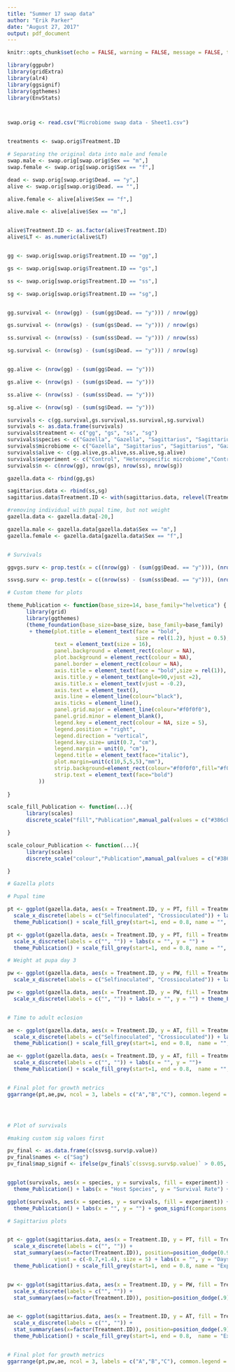 ```yaml
---
title: "Summer 17 swap data"
author: "Erik Parker"
date: "August 27, 2017"
output: pdf_document
---
```


```r
knitr::opts_chunk$set(echo = FALSE, warning = FALSE, message = FALSE, tidy = TRUE)
```


```r

library(ggpubr)
library(gridExtra)
library(alr4)
library(ggsignif)
library(ggthemes)
library(EnvStats)



swap.orig <- read.csv("Microbiome swap data - Sheet1.csv")


treatments <- swap.orig$Treatment.ID

# Separating the original data into male and female
swap.male <- swap.orig[swap.orig$Sex == "m",]
swap.female <- swap.orig[swap.orig$Sex == "f",]

dead <- swap.orig[swap.orig$Dead. == "y",]
alive <- swap.orig[swap.orig$Dead. == "",]

alive.female <- alive[alive$Sex == "f",]

alive.male <- alive[alive$Sex == "m",]


alive$Treatment.ID <- as.factor(alive$Treatment.ID)
alive$LT <- as.numeric(alive$LT)


gg <- swap.orig[swap.orig$Treatment.ID == "gg",]

gs <- swap.orig[swap.orig$Treatment.ID == "gs",]

ss <- swap.orig[swap.orig$Treatment.ID == "ss",]

sg <- swap.orig[swap.orig$Treatment.ID == "sg",]


gg.survival <- (nrow(gg) - (sum(gg$Dead. == "y"))) / nrow(gg)

gs.survival <- (nrow(gs) - (sum(gs$Dead. == "y"))) / nrow(gs)

ss.survival <- (nrow(ss) - (sum(ss$Dead. == "y"))) / nrow(ss)

sg.survival <- (nrow(sg) - (sum(sg$Dead. == "y"))) / nrow(sg)


gg.alive <- (nrow(gg) - (sum(gg$Dead. == "y")))

gs.alive <- (nrow(gs) - (sum(gs$Dead. == "y")))

ss.alive <- (nrow(ss) - (sum(ss$Dead. == "y")))

sg.alive <- (nrow(sg) - (sum(sg$Dead. == "y")))

survivals <- c(gg.survival,gs.survival,ss.survival,sg.survival)
survivals <- as.data.frame(survivals)
survivals$treatment <- c("gg", "gs", "ss", "sg")
survivals$species <- c("Gazella", "Gazella", "Sagittarius", "Sagittarius")
survivals$microbiome <- c("Gazella", "Sagittarius", "Sagittarius", "Gazella")
survivals$alive <- c(gg.alive,gs.alive,ss.alive,sg.alive)
survivals$experiment <- c("Control", "Heterospecific microbiome","Control", "Heterospecific microbiome")
survivals$n <- c(nrow(gg), nrow(gs), nrow(ss), nrow(sg))


```



```r

gazella.data <- rbind(gg,gs)

sagittarius.data <- rbind(ss,sg)
sagittarius.data$Treatment.ID <- with(sagittarius.data, relevel(Treatment.ID, "ss"))

#removing individual with pupal time, but not weight
gazella.data <- gazella.data[-20,]

gazella.male <- gazella.data[gazella.data$Sex == "m",]
gazella.female <- gazella.data[gazella.data$Sex == "f",]


# Survivals

ggvgs.surv <- prop.test(x = c((nrow(gg) - (sum(gg$Dead. == "y"))), (nrow(gs) - (sum(gs$Dead. == "y")))), n = c(nrow(gg), nrow(gs)))

ssvsg.surv <- prop.test(x = c((nrow(ss) - (sum(ss$Dead. == "y"))), (nrow(sg) - (sum(sg$Dead. == "y")))), n = c(nrow(ss), nrow(sg)))

```

```r

# Custom theme for plots

theme_Publication <- function(base_size=14, base_family="helvetica") {
      library(grid)
      library(ggthemes)
      (theme_foundation(base_size=base_size, base_family=base_family)
       + theme(plot.title = element_text(face = "bold",
                                         size = rel(1.2), hjust = 0.5),
               text = element_text(size = 16),
               panel.background = element_rect(colour = NA),
               plot.background = element_rect(colour = NA),
               panel.border = element_rect(colour = NA),
               axis.title = element_text(face = "bold",size = rel(1)),
               axis.title.y = element_text(angle=90,vjust =2),
               axis.title.x = element_text(vjust = -0.2),
               axis.text = element_text(), 
               axis.line = element_line(colour="black"),
               axis.ticks = element_line(),
               panel.grid.major = element_line(colour="#f0f0f0"),
               panel.grid.minor = element_blank(),
               legend.key = element_rect(colour = NA, size = 5),
               legend.position = "right",
               legend.direction = "vertical",
               legend.key.size= unit(0.7, "cm"),
               legend.margin = unit(0, "cm"),
               legend.title = element_text(face="italic"),
               plot.margin=unit(c(10,5,5,5),"mm"),
               strip.background=element_rect(colour="#f0f0f0",fill="#f0f0f0"),
               strip.text = element_text(face="bold")
          ))
      
}

scale_fill_Publication <- function(...){
      library(scales)
      discrete_scale("fill","Publication",manual_pal(values = c("#386cb0","#fdb462","#7fc97f","#ef3b2c","#662506","#a6cee3","#fb9a99","#984ea3","#ffff33")), ...)

}

scale_colour_Publication <- function(...){
      library(scales)
      discrete_scale("colour","Publication",manual_pal(values = c("#386cb0","#fdb462","#7fc97f","#ef3b2c","#662506","#a6cee3","#fb9a99","#984ea3","#ffff33")), ...)

}

```

```r

# Gazella plots

# Pupal time

pt <- ggplot(gazella.data, aes(x = Treatment.ID, y = PT, fill = Treatment.ID)) + geom_boxplot() + geom_signif(comparisons = list(c("gg","gs")), test = "wilcox.test", map_signif_level = FALSE, textsize = 7, vjust = +0.1)+
  scale_x_discrete(labels = c("Selfinoculated", "Crossioculated")) + labs(x = "", y = "Days unitl pupation") + 
  theme_Publication() + scale_fill_grey(start=1, end = 0.8, name = "", breaks=c("gg","gs"), labels=c("Selfinoculated", "Crossinoculated")) + stat_n_text(size = 5)

pt <- ggplot(gazella.data, aes(x = Treatment.ID, y = PT, fill = Treatment.ID)) + geom_boxplot() + geom_signif(comparisons = list(c("gg","gs")), test = "wilcox.test", map_signif_level = FALSE, textsize = 7, vjust = +0.1)+
  scale_x_discrete(labels = c("", "")) + labs(x = "", y = "") + 
  theme_Publication() + scale_fill_grey(start=1, end = 0.8, name = "", breaks=c("gg","gs"), labels=c("Selfinoculated", "Crossinoculated")) + stat_n_text(size = 5)

# Weight at pupa day 3

pw <- ggplot(gazella.data, aes(x = Treatment.ID, y = PW, fill = Treatment.ID)) + geom_boxplot() + geom_signif(comparisons = list(c("gg","gs")), test = "wilcox.test", map_signif_level = FALSE, textsize = 7, vjust = +0.1) +
  scale_x_discrete(labels = c("Selfinoculated", "Crossioculated")) + labs(x = "", y = "Weight (g) at pupa day 3") + theme_Publication() + scale_fill_grey(start=1, end = 0.8, name = "", breaks=c("gg","gs"), labels=c("Selfinoculated", "Crossinoculated")) + stat_n_text(size = 5)

pw <- ggplot(gazella.data, aes(x = Treatment.ID, y = PW, fill = Treatment.ID)) + geom_boxplot() + geom_signif(comparisons = list(c("gg","gs")), test = "wilcox.test", map_signif_level = FALSE, textsize = 7, vjust = +0.1) +
  scale_x_discrete(labels = c("", "")) + labs(x = "", y = "") + theme_Publication() + scale_fill_grey(start=1, end = 0.8, name = "", breaks=c("gg","gs"), labels=c("Selfinoculated", "Crossinoculated")) + stat_n_text(size = 5)


# Time to adult eclosion

ae <- ggplot(gazella.data, aes(x = Treatment.ID, y = AT, fill = Treatment.ID)) + geom_boxplot() + geom_signif(comparisons = list(c("gg","gs")), test = "wilcox.test", map_signif_level = FALSE, , textsize = 7, vjust = +0.1) +
  scale_x_discrete(labels = c("Selfinoculated", "Crossioculated")) + labs(x = "", y = "Days until adult eclosion")+ 
  theme_Publication() + scale_fill_grey(start=1, end = 0.8,  name = "", breaks=c("gg","gs"), labels=c("Selfinoculated", "Crossinoculated")) + stat_n_text(size = 5)

ae <- ggplot(gazella.data, aes(x = Treatment.ID, y = AT, fill = Treatment.ID)) + geom_boxplot() + geom_signif(comparisons = list(c("gg","gs")), test = "wilcox.test", map_signif_level = FALSE, , textsize = 7, vjust = +0.1) +
  scale_x_discrete(labels = c("", "")) + labs(x = "", y = "")+ 
  theme_Publication() + scale_fill_grey(start=1, end = 0.8,  name = "", breaks=c("gg","gs"), labels=c("Selfinoculated", "Crossinoculated")) + stat_n_text(size = 5)


# Final plot for growth metrics
ggarrange(pt,ae,pw, ncol = 3, labels = c("A","B","C"), common.legend = TRUE, legend = "none", font.label = list(size = 16, face = "italic", align = "h"))




# Plot of survivals

#making custom sig values first

pv_final <- as.data.frame(c(ssvsg.surv$p.value))
pv_final$names <- c("Sag")
pv_final$map_signif <- ifelse(pv_final$`c(ssvsg.surv$p.value)` > 0.05, "", ifelse(pv_final$`c(ssvsg.surv$p.value)` > 0.01,"*", "**"))  


ggplot(survivals, aes(x = species, y = survivals, fill = experiment)) + geom_col(position = position_dodge(width = .9), color = "black", width = 0.8) + expand_limits(y = 0)+ 
  theme_Publication() + labs(x = "Host Species", y = "Survival Rate") + geom_signif(comparisons = list(c("Sagittarius","Sagittarius")), annotations = pv_final$map_signif, textsize = 8, vjust = 2) + scale_fill_grey(start=1, end = 0.8,  name = "Microbiome origin", labels = c("Selfinoculated","Crossinoculated")) + theme(legend.justification = c(1, 1), legend.position = c(1, 1))

ggplot(survivals, aes(x = species, y = survivals, fill = experiment)) + geom_col(position = position_dodge(width = .9), color = "black", width = 0.8) + expand_limits(y = 0)+ 
  theme_Publication() + labs(x = "", y = "") + geom_signif(comparisons = list(c("","")), annotations = pv_final$map_signif, textsize = 8, vjust = 2) + scale_fill_grey(start=1, end = 0.8,  name = "", labels = c("","")) + theme(legend.justification = c(1, 1), legend.position = c(1, 1))


```

```r
# Sagittarius plots


pt <- ggplot(sagittarius.data, aes(x = Treatment.ID, y = PT, fill = Treatment.ID)) + geom_boxplot() +
  scale_x_discrete(labels = c("", "")) +
  stat_summary(aes(x=factor(Treatment.ID)), position=position_dodge(0.9), fun.data = fun_length,  geom = "text",
               vjust = c(-0.7,+1.4), size = 5) + labs(x = "", y = "Days unitl pupation") + 
  theme_Publication() + scale_fill_grey(start=1, end = 0.8, name = "Experimental condition", breaks=c("ss","sg"), labels=c("Control", "Heterospecific microbiome"))


pw <- ggplot(sagittarius.data, aes(x = Treatment.ID, y = PW, fill = Treatment.ID)) + geom_boxplot() +
  scale_x_discrete(labels = c("", "")) +
  stat_summary(aes(x=factor(Treatment.ID)), position=position_dodge(.9), fun.data = fun_length,  geom = "text", vjust = c(+1.2,-0.7), size = 5) + labs(x = "", y = "Weight (g) at pupa day 3") + theme_Publication() + scale_fill_grey(start=1, end = 0.8, name = "Experimental condition", breaks=c("ss","sg"), labels=c("Control", "Heterospecific microbiome"))


ae <- ggplot(sagittarius.data, aes(x = Treatment.ID, y = AT, fill = Treatment.ID)) + geom_boxplot() +
  scale_x_discrete(labels = c("", "")) +
  stat_summary(aes(x=factor(Treatment.ID)), position=position_dodge(.9), fun.data = fun_length,  geom = "text", vjust = +1.4, size = 5) + labs(x = "", y = "Days until adult eclosion")+ 
  theme_Publication() + scale_fill_grey(start=1, end = 0.8,  name = "Experimental condition", breaks=c("ss","sg"), labels=c("Control", "Heterospecific microbiome"))


# Final plot for growth metrics
ggarrange(pt,pw,ae, ncol = 3, labels = c("A","B","C"), common.legend = TRUE, font.label = list(size = 16, face = "italic", align = "h"))



```